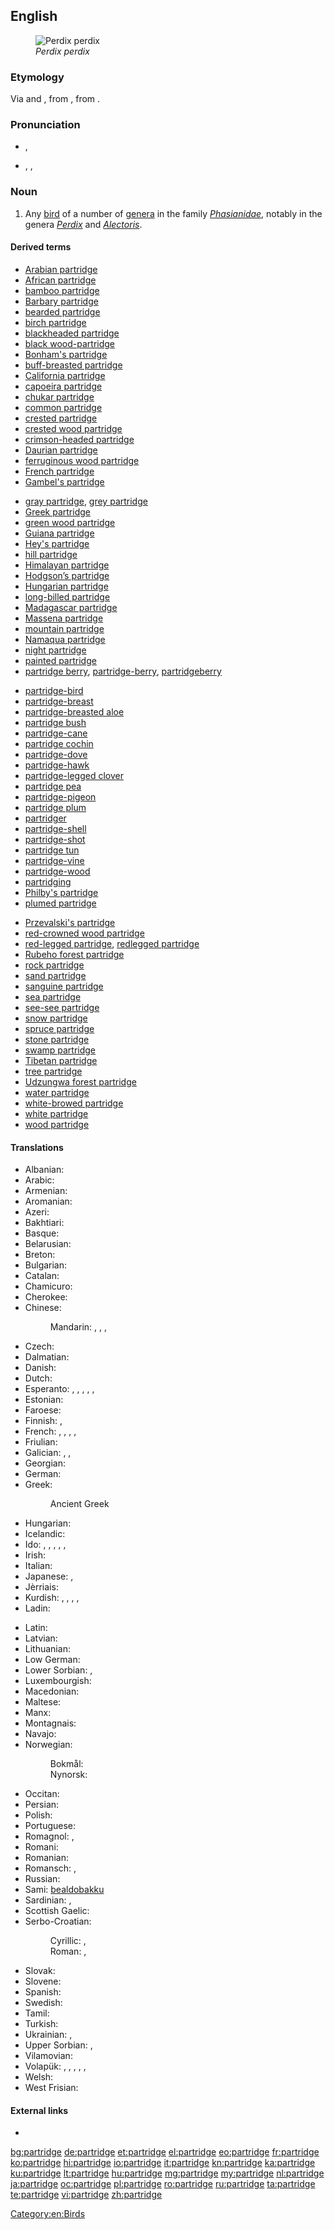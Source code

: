 ==English==
[[File:Perdix perdix (Marek Szczepanek).jpg|thumb|''Perdix perdix'']]

===Etymology===
Via {{etyl|enm}} and {{etyl|fro}}, from {{etyl|la}} {{term|perdix|perdīx|partridge|lang=la}}, from {{etyl|grc}} {{term|πέρδιξ||partridge|tr=perdix|lang=grc}}.

===Pronunciation===
* {{a|UK}} {{IPA|/ˈpɑːtrɪd͡ʒ/}}, {{X-SAMPA|/"pA:trIdZ/}}
* {{a|US}} {{enPR|pärʹtrĭj}}, {{IPA|/ˈpɑrtrɪd͡ʒ/}}, {{X-SAMPA|/"pArtrIdZ/}}

===Noun===
{{en-noun|pl2=partridge}}

# Any [[bird]] of a number of [[genera]] in the family ''[[Phasianidae]]'', notably in the genera ''[[Perdix]]'' and ''[[Alectoris]]''.

====Derived terms====
{{rel-top4|terms derived from ''partridge''}}
* [[Arabian partridge]]
* [[African partridge]]
* [[bamboo partridge]]
* [[Barbary partridge]]
* [[bearded partridge]]
* [[birch partridge]]
* [[blackheaded partridge]]
* [[black wood-partridge]]
* [[Bonham's partridge]]
* [[buff-breasted partridge]]
* [[California partridge]]
* [[capoeira partridge]]
* [[chukar partridge]]
* [[common partridge]]
* [[crested partridge]]
* [[crested wood partridge]]
* [[crimson-headed partridge]]
* [[Daurian partridge]]
* [[ferruginous wood partridge]]
* [[French partridge]]
* [[Gambel's partridge]]
{{rel-mid4}}
* [[gray partridge]], [[grey partridge]]
* [[Greek partridge]]
* [[green wood partridge]]
* [[Guiana partridge]]
* [[Hey's partridge]]
* [[hill partridge]]
* [[Himalayan partridge]]
* [[Hodgson’s partridge]]
* [[Hungarian partridge]]
* [[long-billed partridge]]
* [[Madagascar partridge]]
* [[Massena partridge]]
* [[mountain partridge]]
* [[Namaqua partridge]]
* [[night partridge]]
* [[painted partridge]]
* [[partridge berry]], [[partridge-berry]], [[partridgeberry]]
{{rel-mid4}}
* [[partridge-bird]]
* [[partridge-breast]]
* [[partridge-breasted aloe]]
* [[partridge bush]]
* [[partridge-cane]]
* [[partridge cochin]]
* [[partridge-dove]]
* [[partridge-hawk]]
* [[partridge-legged clover]]
* [[partridge pea]]
* [[partridge-pigeon]]
* [[partridge plum]]
* [[partridger]]
* [[partridge-shell]]
* [[partridge-shot]]
* [[partridge tun]]
* [[partridge-vine]]
* [[partridge-wood]]
* [[partridging]]
* [[Philby's partridge]]
* [[plumed partridge]]
{{rel-mid4}}
* [[Przevalski's partridge]]
* [[red-crowned wood partridge]]
* [[red-legged partridge]], [[redlegged partridge]]
* [[Rubeho forest partridge]]
* [[rock partridge]]
* [[sand partridge]]
* [[sanguine partridge]]
* [[sea partridge]]
* [[see-see partridge]]
* [[snow partridge]]
* [[spruce partridge]]
* [[stone partridge]]
* [[swamp partridge]]
* [[Tibetan partridge]]
* [[tree partridge]]
* [[Udzungwa forest partridge]]
* [[water partridge]]
* [[white-browed partridge]]
* [[white partridge]]
* [[wood partridge]]
{{rel-bottom}}

====Translations====
{{trans-top|any bird of the genera ''Perdix'' or ''Alectoris''}}
* Albanian: {{t-|sq|thëllëzë}}
* Arabic: {{t-|ar|الحجل|m|tr=al-Hájal|sc=Arab}}
* Armenian: {{t-|hy|կաքավ|tr=kak'av}}
* Aromanian: {{t-|rup|piturniclje}}
* Azeri: {{t+|az|kəklik}}
* Bakhtiari: {{tø|bqi|کوگ|sc=fa-Arab}}
* Basque: {{t-|eu|eper}}
* Belarusian: {{t-|be|курапатка|f}}
* Breton: {{t-|br|klujar c’hris}}
* Bulgarian: {{t+|bg|яребица|f|tr=jarebica}}
* Catalan: {{t-|ca|perdiu|f}}
* Chamicuro: {{tø|ccc|s̈honoto}}
* Cherokee: {{t-|chr|ᎫᏇ|tr=guque|sc=Cher}}
* Chinese:
*: Mandarin: {{t|cmn|鷓鴣|sc=Hani}}, {{t|cmn|鹧鸪|tr=zhègū|sc=Hani}}, {{t|cmn|石雞|sc=Hani}}, {{t|cmn|石鸡|tr=shíjī|sc=Hani}}
* Czech: {{t-|cs|koroptev|f}}
* Dalmatian: {{tø|dlm|pernaica|f}}
* Danish: {{t+|da|agerhøne|c}}
* Dutch: {{t+|nl|patrijs|f}}
* Esperanto: {{qualifier|♂♀}} {{t-|eo|perdriko}}, {{qualifier|♂}} {{t-|eo|virperdriko}}, {{qualifier|♂♀}} {{t-|eo|perdrikino}}, {{qualifier|♂♀ offspring}} {{t-|eo|perdrikido}}, {{qualifier|♂ offspring}} {{t-|eo|virperdrikido}}, {{qualifier|♀ offspring}} {{t-|eo|perdrikidino}}
* Estonian: {{t-|et|nurmkana}}
* Faroese: {{t-|fo|akurhøna|f}}
* Finnish: {{qualifier|Perdix}} {{t+|fi|peltopyy}}, {{qualifier|Alectoria}} {{t+|fi|punapyy}}
* French: {{t+|fr|perdrix|f}}, {{t-|fr|mâle de la perdrix|m}}, {{t-|fr|femelle de la perdrix|f}}, {{qualifier|♂}} {{t+|fr|garbon|f}}, {{qualifier|offspring}} {{t+|fr|perdreau|m}}
* Friulian: {{tø|fur|pernîs}}
* Galician: {{t-|gl|perdiz charra|f}}, {{t-|gl|perdiz charrela|f}}, {{t-|gl|charrela|f}}
* Georgian: {{t+|ka|კაკაბი|tr=kakabi|sc=Geor}}
* German: {{t+|de|Rebhuhn|n}}
* Greek: {{t+|el|πέρδικα|f|tr=pérdika}}
*: Ancient Greek {{tø|grc|πέρδιξ}}
* Hungarian: {{t+|hu|fogoly}}
* Icelandic: {{t-|is|akurhæna|f}}
* Ido: {{qualifier|♂♀}} {{t+|io|perdriko}}, {{qualifier|♂}} {{t-|io|perdrikulo}}, {{qualifier|♂♀}} {{t-|io|perdrikino}}, {{qualifier|♂♀ offspring}} {{t+|io|perdrikyuno}}, {{qualifier|♂ offspring}} {{t-|io|perdrikyunulo}}, {{qualifier|♀ offspring}} {{t-|io|perdrikyunino}}
* Irish: {{t-|ga|patraisc}}
* Italian: {{t+|it|pernice|f}}
* Japanese: {{t-|ja|ヤマウズラ|tr=yamauzura|sc=Jpan}}, {{t-|ja|鷓鴣|tr=やまうずら, yamauzura|sc=Jpan}}
* Jèrriais: {{tø|roa-jer|pèrdrix|f}}
* Kurdish: {{qualifier|generic}} {{t+|ku|kew|m}}, {{qualifier|♀}} {{t|ku|mêkew|f}}, {{qualifier|♂}} {{t+|ku|nêrekew|m}}, {{qualifier|young}} {{t+|ku|çêlekew|m|f}}, {{t-|ku|که‌و|sc=ku-Arab}}
* Ladin: {{tø|lld|gialina da mont|f}}
{{trans-mid}}
* Latin: {{t-|la|perdix|alt=perdīx|m|f}}
* Latvian: {{t-|lv|laukirbe}}
* Lithuanian: {{t+|lt|kurapka}}
* Low German: {{t-|nds|Rapphohn|n}}
* Lower Sorbian: {{tø|dsb|kurwota|f}}, {{tø|dsb|kurwotka|f}}
* Luxembourgish: {{t-|lb|Feldhong|n}}
* Macedonian: {{t-|mk|еребица|f|tr=erébica}}
* Maltese: {{t-|mt|ħaġla|f}}
* Manx: {{t-|gv|patrag}}
* Montagnais: {{tø|moe|pineu}}
* Navajo: {{tø|nv|naaʼahóóhaiłbáhí}}
* Norwegian:
*: Bokmål: {{t-|no|rapphøne|m|f}}
*: Nynorsk: {{t-|nn|rapphøne|f}}
* Occitan: {{t+|oc|perditz|m}}
* Persian: {{t+|fa|تیهو|tr=tihu|sc=fa-Arab}}
* Polish: {{t+|pl|kuropatwa|f}}
* Portuguese: {{t+|pt|perdiz|f}}
* Romagnol: {{tø|rgn|parniz|f}}, {{tø|rgn|sterna|f}}
* Romani: {{tø|rom|divlio-kaini|f}}
* Romanian: {{t+|ro|potârniche}}
* Romansch: {{t-|rm|pernisch}}, {{t-|rm|pernisch grischa}}
* Russian: {{t+|ru|куропатка|f|tr=kuropátka}}
* Sami: [[bealdobakku]]
* Sardinian: {{t-|sc|perdixi cixinali}}, {{t-|sc|perdighe d’abba}}
* Scottish Gaelic: {{t-|gd|peurtag}}
* Serbo-Croatian:
*: Cyrillic: {{t-|sh|јаребица|f}}, {{t-|sh|сквржуља|f}}
*: Roman: {{t-|sh|jarebica|f}}, {{t-|sh|skvržulja|f}}
* Slovak: {{t-|sk|jarabica|f}}
* Slovene: {{t+|sl|jerebica|f}}
* Spanish: {{t+|es|perdiz|f}}
* Swedish: {{t+|sv|rapphöna|c}}
* Tamil: {{t+|ta|கௌதாரி|tr=kautāti|sc=Taml}}
* Turkish: {{t+|tr|keklik}}
* Ukrainian: {{t-|uk|куріпка сіра|f|tr=kuripka sira}}, {{t-|uk|сiра курiпка|f|tr=sira kuripka}}
* Upper Sorbian: {{t-|hsb|kurotwa|f}}, {{t-|hsb|kurwota|f}}
* Vilamovian: {{tø|wym|raubhün}}
* Volapük: {{qualifier|♂♀}} {{t+|vo|pädrit}}, {{qualifier|♂}} {{t-|vo|hipädrit}}, {{qualifier|♀}} {{t-|vo|jipädrit}}, {{qualifier|♂♀ offspring}} {{t-|vo|pädritül}}, {{qualifier|♂ offspring}} {{t-|vo|hipädritül}}, {{qualifier|♀ offspring}} {{t-|vo|jipädritül}}
* Welsh: {{t-|cy|petrisen}}
* West Frisian: {{t-|fy|patriis}}
{{trans-bottom}}

====External links====
* {{pedialite}}

[[Category:en:Birds]]

[[bg:partridge]]
[[de:partridge]]
[[et:partridge]]
[[el:partridge]]
[[eo:partridge]]
[[fr:partridge]]
[[ko:partridge]]
[[hi:partridge]]
[[io:partridge]]
[[it:partridge]]
[[kn:partridge]]
[[ka:partridge]]
[[ku:partridge]]
[[lt:partridge]]
[[hu:partridge]]
[[mg:partridge]]
[[my:partridge]]
[[nl:partridge]]
[[ja:partridge]]
[[oc:partridge]]
[[pl:partridge]]
[[ro:partridge]]
[[ru:partridge]]
[[ta:partridge]]
[[te:partridge]]
[[vi:partridge]]
[[zh:partridge]]